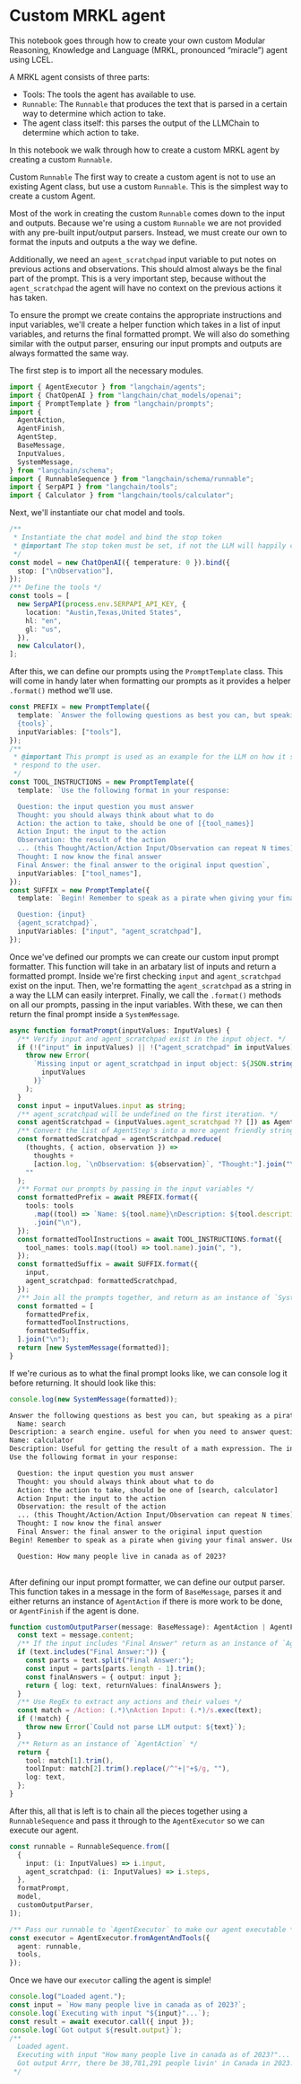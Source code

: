 # Custom MRKL agent

This notebook goes through how to create your own custom Modular Reasoning, Knowledge and Language (MRKL, pronounced “miracle”) agent using LCEL.

A MRKL agent consists of three parts:

- Tools: The tools the agent has available to use.
- `Runnable`: The `Runnable` that produces the text that is parsed in a certain way to determine which action to take.
- The agent class itself: this parses the output of the LLMChain to determine which action to take.

In this notebook we walk through how to create a custom MRKL agent by creating a custom `Runnable`.

Custom `Runnable`
The first way to create a custom agent is not to use an existing Agent class, but use a custom `Runnable`. This is the simplest way to create a custom Agent.

Most of the work in creating the custom `Runnable` comes down to the input and outputs. Because we're using a custom `Runnable` we are not provided with any pre-built input/output parsers.
Instead, we must create our own to format the inputs and outputs a the way we define.

Additionally, we need an `agent_scratchpad` input variable to put notes on previous actions and observations.
This should almost always be the final part of the prompt. This is a very important step, because without the `agent_scratchpad` the agent will have no context on the previous actions it has taken.

To ensure the prompt we create contains the appropriate instructions and input variables, we'll create a helper function which takes in a list of input variables, and returns the final formatted prompt.
We will also do something similar with the output parser, ensuring our input prompts and outputs are always formatted the same way.

The first step is to import all the necessary modules.

```typescript
import { AgentExecutor } from "langchain/agents";
import { ChatOpenAI } from "langchain/chat_models/openai";
import { PromptTemplate } from "langchain/prompts";
import {
  AgentAction,
  AgentFinish,
  AgentStep,
  BaseMessage,
  InputValues,
  SystemMessage,
} from "langchain/schema";
import { RunnableSequence } from "langchain/schema/runnable";
import { SerpAPI } from "langchain/tools";
import { Calculator } from "langchain/tools/calculator";
```

Next, we'll instantiate our chat model and tools.

```typescript
/**
 * Instantiate the chat model and bind the stop token
 * @important The stop token must be set, if not the LLM will happily continue generating text forever.
 */
const model = new ChatOpenAI({ temperature: 0 }).bind({
  stop: ["\nObservation"],
});
/** Define the tools */
const tools = [
  new SerpAPI(process.env.SERPAPI_API_KEY, {
    location: "Austin,Texas,United States",
    hl: "en",
    gl: "us",
  }),
  new Calculator(),
];
```

After this, we can define our prompts using the `PromptTemplate` class. This will come in handy later when formatting our prompts as it provides a helper `.format()` method we'll use.

```typescript
const PREFIX = new PromptTemplate({
  template: `Answer the following questions as best you can, but speaking as a pirate might speak. You have access to the following tools:
  {tools}`,
  inputVariables: ["tools"],
});
/**
 * @important This prompt is used as an example for the LLM on how it should
 * respond to the user.
 */
const TOOL_INSTRUCTIONS = new PromptTemplate({
  template: `Use the following format in your response:

  Question: the input question you must answer
  Thought: you should always think about what to do
  Action: the action to take, should be one of [{tool_names}]
  Action Input: the input to the action
  Observation: the result of the action
  ... (this Thought/Action/Action Input/Observation can repeat N times)
  Thought: I now know the final answer
  Final Answer: the final answer to the original input question`,
  inputVariables: ["tool_names"],
});
const SUFFIX = new PromptTemplate({
  template: `Begin! Remember to speak as a pirate when giving your final answer. Use lots of "Args

  Question: {input}
  {agent_scratchpad}`,
  inputVariables: ["input", "agent_scratchpad"],
});
```

Once we've defined our prompts we can create our custom input prompt formatter.
This function will take in an arbatary list of inputs and return a formatted prompt.
Inside we're first checking `input` and `agent_scratchpad` exist on the input.
Then, we're formatting the `agent_scratchpad` as a string in a way the LLM can easily interpret.
Finally, we call the `.format()` methods on all our prompts, passing in the input variables. With these, we can then return the final prompt inside a `SystemMessage`.

```typescript
async function formatPrompt(inputValues: InputValues) {
  /** Verify input and agent_scratchpad exist in the input object. */
  if (!("input" in inputValues) || !("agent_scratchpad" in inputValues)) {
    throw new Error(
      `Missing input or agent_scratchpad in input object: ${JSON.stringify(
        inputValues
      )}`
    );
  }
  const input = inputValues.input as string;
  /** agent_scratchpad will be undefined on the first iteration. */
  const agentScratchpad = (inputValues.agent_scratchpad ?? []) as AgentStep[];
  /** Convert the list of AgentStep's into a more agent friendly string format. */
  const formattedScratchpad = agentScratchpad.reduce(
    (thoughts, { action, observation }) =>
      thoughts +
      [action.log, `\nObservation: ${observation}`, "Thought:"].join("\n"),
    ""
  );
  /** Format our prompts by passing in the input variables */
  const formattedPrefix = await PREFIX.format({
    tools: tools
      .map((tool) => `Name: ${tool.name}\nDescription: ${tool.description}`)
      .join("\n"),
  });
  const formattedToolInstructions = await TOOL_INSTRUCTIONS.format({
    tool_names: tools.map((tool) => tool.name).join(", "),
  });
  const formattedSuffix = await SUFFIX.format({
    input,
    agent_scratchpad: formattedScratchpad,
  });
  /** Join all the prompts together, and return as an instance of `SystemMessage` */
  const formatted = [
    formattedPrefix,
    formattedToolInstructions,
    formattedSuffix,
  ].join("\n");
  return [new SystemMessage(formatted)];
}
```

If we're curious as to what the final prompt looks like, we can console log it before returning. It should look like this:

```typescript
console.log(new SystemMessage(formatted));
```

```txt
Answer the following questions as best you can, but speaking as a pirate might speak. You have access to the following tools:
  Name: search
Description: a search engine. useful for when you need to answer questions about current events. input should be a search query.
Name: calculator
Description: Useful for getting the result of a math expression. The input to this tool should be a valid mathematical expression that could be executed by a simple calculator.
Use the following format in your response:

  Question: the input question you must answer
  Thought: you should always think about what to do
  Action: the action to take, should be one of [search, calculator]
  Action Input: the input to the action
  Observation: the result of the action
  ... (this Thought/Action/Action Input/Observation can repeat N times)
  Thought: I now know the final answer
  Final Answer: the final answer to the original input question
Begin! Remember to speak as a pirate when giving your final answer. Use lots of "Args

  Question: How many people live in canada as of 2023?
  
```

After defining our input prompt formatter, we can define our output parser.
This function takes in a message in the form of `BaseMessage`, parses it and either returns an instance of `AgentAction` if there is more work to be done, or `AgentFinish` if the agent is done.

```typescript
function customOutputParser(message: BaseMessage): AgentAction | AgentFinish {
  const text = message.content;
  /** If the input includes "Final Answer" return as an instance of `AgentFinish` */
  if (text.includes("Final Answer:")) {
    const parts = text.split("Final Answer:");
    const input = parts[parts.length - 1].trim();
    const finalAnswers = { output: input };
    return { log: text, returnValues: finalAnswers };
  }
  /** Use RegEx to extract any actions and their values */
  const match = /Action: (.*)\nAction Input: (.*)/s.exec(text);
  if (!match) {
    throw new Error(`Could not parse LLM output: ${text}`);
  }
  /** Return as an instance of `AgentAction` */
  return {
    tool: match[1].trim(),
    toolInput: match[2].trim().replace(/^"+|"+$/g, ""),
    log: text,
  };
}
```

After this, all that is left is to chain all the pieces together using a `RunnableSequence` and pass it through to the `AgentExecutor` so we can execute our agent.

```typescript
const runnable = RunnableSequence.from([
  {
    input: (i: InputValues) => i.input,
    agent_scratchpad: (i: InputValues) => i.steps,
  },
  formatPrompt,
  model,
  customOutputParser,
]);

/** Pass our runnable to `AgentExecutor` to make our agent executable */
const executor = AgentExecutor.fromAgentAndTools({
  agent: runnable,
  tools,
});
```

Once we have our `executor` calling the agent is simple!

```typescript
console.log("Loaded agent.");
const input = `How many people live in canada as of 2023?`;
console.log(`Executing with input "${input}"...`);
const result = await executor.call({ input });
console.log(`Got output ${result.output}`);
/**
  Loaded agent.
  Executing with input "How many people live in canada as of 2023?"...
  Got output Arrr, there be 38,781,291 people livin' in Canada in 2023.
 */
```
